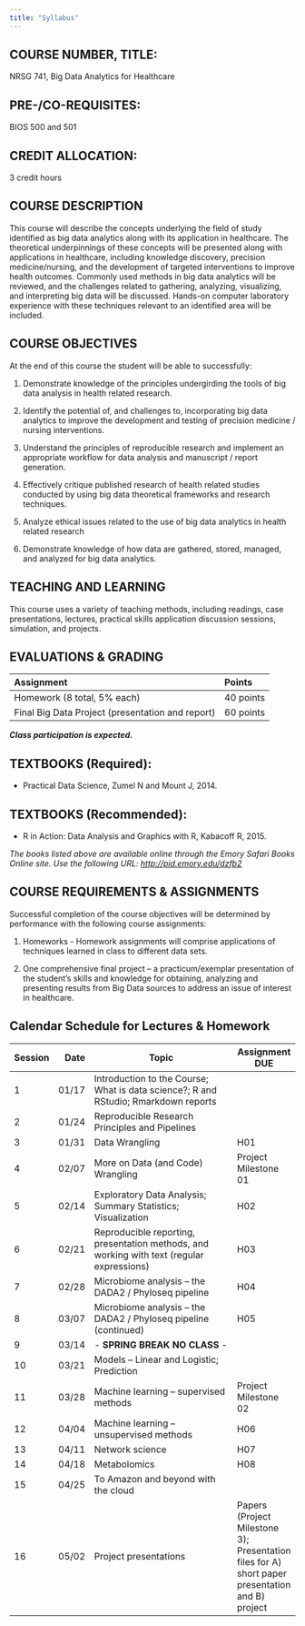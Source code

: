 ```yaml
---
title: "Syllabus"
---
```


## COURSE NUMBER, TITLE:
NRSG 741, Big Data Analytics for Healthcare

## PRE-/CO-REQUISITES:			
BIOS 500 and 501	

## CREDIT ALLOCATION:		
3 credit hours

## COURSE DESCRIPTION

This course will describe the concepts underlying the field of study identified as big data analytics along with its application in healthcare. The theoretical underpinnings of these concepts will be presented along with applications in healthcare, including knowledge discovery, precision medicine/nursing, and the development of targeted interventions to improve health outcomes. Commonly used methods in big data analytics will be reviewed, and the challenges related to gathering, analyzing, visualizing, and interpreting big data will be discussed. Hands-on computer laboratory experience with these techniques relevant to an identified area will be included.

## COURSE OBJECTIVES

At the end of this course the student will be able to successfully:

1.	Demonstrate knowledge of the principles undergirding the tools of big data analysis in health related research.

2.	Identify the potential of, and challenges to, incorporating big data analytics to improve the development and testing of precision medicine / nursing interventions.

3.	Understand the principles of reproducible research and implement an appropriate workflow for data analysis and manuscript / report generation.

4.	Effectively critique published research of health related studies conducted by using big data theoretical frameworks and research techniques.

5.	Analyze ethical issues related to the use of big data analytics in health related research

6.	Demonstrate knowledge of how data are gathered, stored, managed, and analyzed for big data analytics.

## TEACHING AND LEARNING

This course uses a variety of teaching methods, including readings, case presentations, lectures, practical skills application discussion sessions, simulation, and projects.

## EVALUATIONS & GRADING

Assignment               | Points 
:------------------------|:--------
Homework (8 total, 5% each) | 40 points
Final Big Data Project (presentation and report) | 60 points

_**Class participation is expected.**_

## TEXTBOOKS (Required):

* Practical Data Science, Zumel N and Mount J, 2014.

## TEXTBOOKS (Recommended):

* R in Action: Data Analysis and Graphics with R, Kabacoff R, 2015.

_The books listed above are available online through the Emory Safari Books Online site. Use the following URL: [http://pid.emory.edu/dzfb2](http://pid.emory.edu/dzfb2)_

## COURSE REQUIREMENTS & ASSIGNMENTS

Successful completion of the course objectives will be determined by performance with the following course assignments:

1. Homeworks - Homework assignments will comprise applications of techniques learned in class to different data sets.

2. One comprehensive final project – a practicum/exemplar presentation of the student’s skills and knowledge for obtaining, analyzing and presenting results from Big Data sources to address an issue of interest in healthcare.

## Calendar Schedule for Lectures & Homework

Session	| Date | Topic                                        	| Assignment DUE
----------|--------:|-----------------------------------------------|--------------
1	| 01/17 | Introduction to the Course; What is data science?; R and RStudio; Rmarkdown reports	| 
2	| 01/24  | Reproducible Research Principles and Pipelines	| 
3	| 01/31  | Data Wrangling	| H01 
4	| 02/07  | More on Data (and Code) Wrangling	| Project Milestone 01 
5	| 02/14  | Exploratory Data Analysis; Summary Statistics; Visualization 	| H02 
6	| 02/21  | Reproducible reporting,  presentation methods, and working with text (regular expressions)	| H03 
7	| 02/28  | Microbiome analysis – the DADA2 / Phyloseq pipeline	| H04 
8	| 03/07  | Microbiome analysis – the DADA2 / Phyloseq pipeline (continued)	| H05 
9	| 03/14  | - **SPRING BREAK NO CLASS** -	| 
10	| 03/21  | Models – Linear and Logistic; Prediction	| 
11	| 03/28  | Machine learning – supervised methods	| Project Milestone 02
12	| 04/04  | Machine learning – unsupervised methods	| H06 
13	| 04/11  | Network science	| H07 
14	| 04/18  | Metabolomics	| H08 
15	| 04/25  | To Amazon and beyond with the cloud	| 
16	| 05/02  | Project presentations	| Papers (Project Milestone 3); Presentation files for A) short paper presentation and B) project  
